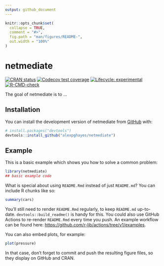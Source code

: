 ```yaml
---
output: github_document
---
```


<!-- README.md is generated from README.Rmd. Please edit that file -->

```r
knitr::opts_chunk$set(
  collapse = TRUE,
  comment = "#>",
  fig.path = "man/figures/README-",
  out.width = "100%"
)
```

# netmediate

<!-- badges: start -->
[![CRAN status](https://www.r-pkg.org/badges/version/netmediate)](https://CRAN.R-project.org/package=netmediate)
[![Codecov test coverage](https://codecov.io/gh/alexpghayes/netmediate/branch/main/graph/badge.svg)](https://app.codecov.io/gh/alexpghayes/netmediate?branch=main)
[![Lifecycle: experimental](https://img.shields.io/badge/lifecycle-experimental-orange.svg)](https://lifecycle.r-lib.org/articles/stages.html#experimental)
[![R-CMD-check](https://github.com/alexpghayes/netmediate/workflows/R-CMD-check/badge.svg)](https://github.com/alexpghayes/netmediate/actions)
<!-- badges: end -->

The goal of netmediate is to ...

## Installation

You can install the development version of netmediate from [GitHub](https://github.com/) with:

``` r
# install.packages("devtools")
devtools::install_github("alexpghayes/netmediate")
```

## Example

This is a basic example which shows you how to solve a common problem:

```r
library(netmediate)
## basic example code
```

What is special about using `README.Rmd` instead of just `README.md`? You can include R chunks like so:

```r
summary(cars)
```

You'll still need to render `README.Rmd` regularly, to keep `README.md` up-to-date. `devtools::build_readme()` is handy for this. You could also use GitHub Actions to re-render `README.Rmd` every time you push. An example workflow can be found here: <https://github.com/r-lib/actions/tree/v1/examples>.

You can also embed plots, for example:

```r
plot(pressure)
```

In that case, don't forget to commit and push the resulting figure files, so they display on GitHub and CRAN.
